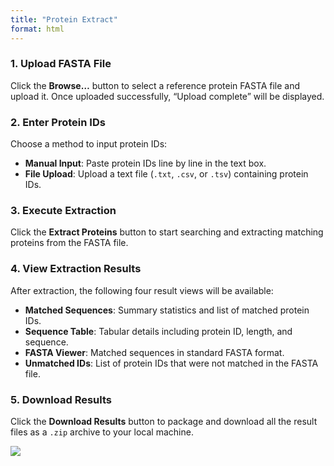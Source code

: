 ---
title: "Protein Extract"
format: html
---

### 1. Upload FASTA File

Click the **Browse...** button to select a reference protein FASTA file and upload it. Once uploaded successfully, “Upload complete” will be displayed.

### 2. Enter Protein IDs

Choose a method to input protein IDs:

- **Manual Input**: Paste protein IDs line by line in the text box.  
- **File Upload**: Upload a text file (`.txt`, `.csv`, or `.tsv`) containing protein IDs.

### 3. Execute Extraction

Click the **Extract Proteins** button to start searching and extracting matching proteins from the FASTA file.

### 4. View Extraction Results

After extraction, the following four result views will be available:

- **Matched Sequences**: Summary statistics and list of matched protein IDs.  
- **Sequence Table**: Tabular details including protein ID, length, and sequence.  
- **FASTA Viewer**: Matched sequences in standard FASTA format.  
- **Unmatched IDs**: List of protein IDs that were not matched in the FASTA file.

### 5. Download Results

Click the **Download Results** button to package and download all the result files as a `.zip` archive to your local machine.

![](https://pic1.imgdb.cn/item/68c81917c5157e1a8807d550.png)
